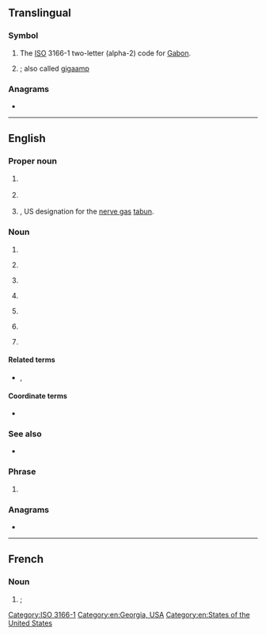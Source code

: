 {{also|Appendix:Variations of "ga"}}
==Translingual==
{{wikipedia}}

===Symbol===
{{head|mul|symbol}}

# The [[ISO]] 3166-1 two-letter (alpha-2) code for [[Gabon]].
# {{SI-unit-abb|giga|ampere|[[electrical current]]}}; also called [[gigaamp]]

===Anagrams===

* {{l|mul|AG}}

[[Category:ISO 3166-1]]

----

==English==

===Proper noun===
{{head|en|proper noun}}

# {{lb|en|<nowiki>English</nowiki>|_|phonology}} {{abbreviation of|en|General American}}
# {{lb|en|chiefly|US}} {{abbreviation of|en|Georgia}}
# {{lb|en|chemistry|military}} {{abbreviation of|en|[[German]] agent A|nodot=1}}, US designation for the [[nerve gas]] [[tabun]].

===Noun===
{{en-noun|~}}

# {{initialism of|en|general availability}}
# {{lb|en|aviation|general}} {{initialism of|en|general aviation}}
# {{lb|en|wikis}} {{initialism of|en|good article}}
# {{lb|en|netball}} {{initialism of|en|goal attack}}
# {{lb|en|software}} {{initialism of|en|genetic algorithm}}
# {{lb|en|sports}} {{initialism of|en|[[goals]] [[against]]}}
# {{lb|en|politics}} {{initialism of|en|[[global affairs]]}}

====Related terms====
* {{sense|sports}} {{l|en|G}}, {{l|en|GF}}

====Coordinate terms====
* {{sense|aviation}} {{l|en|AG}} {{gloss|agricultural aviation}}

===See also===
* {{pedia|Genetic algorithm}}

===Phrase===
{{head|en|phrase}}

# {{lb|en|[[TTY]]}} {{abbreviation of|en|go ahead}}

===Anagrams===
* {{anagrams|en|a=ag|A-G|A. G.|A.G.|A/G|AG|Ag|Ag.|ag}}

[[Category:en:Georgia, USA]]
[[Category:en:States of the United States]]

----

==French==

===Noun===
{{fr-noun|m|-}}

# {{l|en|ATM|gloss=automated/automatic teller machine}}; {{abbreviation of|fr|guichet automatique}}